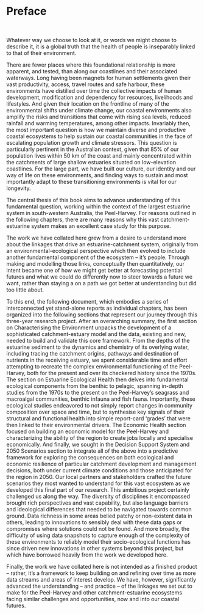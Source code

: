 # Preface

<br>

::: {.body-text width="100%"}
Whatever way we choose to look at it, or words we might choose to describe it, it is a global truth that the health of people is inseparably linked to that of their environment. 

There are fewer places where this foundational relationship is more apparent, and tested, than along our coastlines and their associated waterways. Long having been magnets for human settlements given their vast productivity, access, travel routes and safe harbour, these environments have distilled over time the collective impacts of human development, modification and dependency for resources, livelihoods and lifestyles. And given their location on the frontline of many of the environmental shifts under climate change, our coastal environments also amplify the risks and transitions that come with rising sea levels, reduced rainfall and warming temperatures, among other impacts. Invariably then, the most important question is how we maintain diverse and productive coastal ecosystems to help sustain our coastal communities in the face of escalating population growth and climate stressors. This question is particularly pertinent in the Australian context, given that 85% of our population lives within 50 km of the coast and mainly concentrated within the catchments of large shallow estuaries situated on low-elevation coastlines. For the large part, we have built our culture, our identity and our way of life on these environments, and finding ways to sustain and most importantly adapt to these transitioning environments is vital for our longevity. 

The central thesis of this book aims to advance understanding of this fundamental question, working within the context of the largest estuarine system in south-western Australia, the Peel-Harvey. For reasons outlined in the following chapters, there are many reasons why this vast catchment-estuarine system makes an excellent case study for this purpose.

The work we have collated here grew from a desire to understand more about the linkages that drive an estuarine-catchment system, originally from an environmental-ecological perspective which then evolved to include another fundamental component of the ecosystem – it’s people. Through making and modelling those links, conceptually then quantitatively, our intent became one of how we might get better at forecasting potential futures and what we could do differently now to steer towards a future we want, rather than staying a on a path we got better at understanding but did too little about.

To this end, the following document, which embodies a series of interconnected yet stand-alone reports as individual chapters, has been organized into the following sections that represent our journey through this three-year research project. After an overarching summary, the first section on Characterising the Environment unpacks the development of a sophisticated catchment-estuary model and the data, existing and new, needed to build and validate this core framework. From the depths of the estuarine sediment to the dynamics and chemistry of its overlying water, including tracing the catchment origins, pathways and destination of nutrients in the receiving estuary, we spent considerable time and effort attempting to recreate the complex environmental functioning of the Peel-Harvey, both for the present and over its checkered history since the 1970s. The section on Estuarine Ecological Health then delves into fundamental ecological components from the benthic to pelagic, spanning in-depth studies from the 1970s to the present on the Peel-Harvey’s seagrass and macroalgal communities, benthic infauna and fish fauna. Importantly, these ecological studies endeavored to not simply report changes in community composition over space and time, but to synthesise key signals of their structural and functional health into simple report-card ‘grades’ that were then linked to their environmental drivers. The Economic Health section focused on building an economic model for the Peel-Harvey and characterizing the ability of the region to create jobs locally and specialise economically. And finally, we sought in the Decision Support System and 2050 Scenarios section to integrate all of the above into a predictive framework for exploring the consequences on both ecological and economic resilience of particular catchment development and management decisions, both under current climate conditions and those anticipated for the region in 2050. Our local partners and stakeholders crafted the future scenarios they most wanted to understand for this vast ecosystem as we developed this final part of our research.
This ambitious project certainly challenged us along the way. The diversity of disciplines it encompassed brought rich perspectives and vast capability, but also language barriers and ideological differences that needed to be navigated towards common ground. Data richness in some areas belied patchy or non-existent data in others, leading to innovations to sensibly deal with these data gaps or compromises where solutions could not be found. And more broadly, the difficulty of using data snapshots to capture enough of the complexity of these environments to reliably model their socio-ecological functions has since driven new innovations in other systems beyond this project, but which have borrowed heavily from the work we developed here.

Finally, the work we have collated here is not intended as a finished product – rather, it’s a framework to keep building on and refining over time as more data streams and areas of interest develop. We have, however, significantly advanced the understanding – and practice – of the linkages we set out to make for the Peel-Harvey and other catchment-estuarine ecosystems facing similar challenges and opportunities, now and into our coastal futures.

<br>

:::

